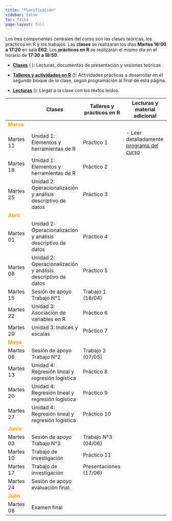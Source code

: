 ```yaml
---
title: "Planificación"
sidebar: false
toc: false
page-layout: full
---
```


Los tres componentes centrales del curso son las clases teóricas, los prácticos en R y los trabajos. Las **clases** se realizarán los días **Martes 16:00 a 17:20** en sala **E62**. Los **prácticos en R** se realizarán el mismo día en el horario de **17:30 a 18:50**.

-   [**Clases**]() (<i class="fas fa-chalkboard-teacher"></i> ): Lecturas, documentos de presentación y sesiones teóricas

-   [**Talleres y actividades en R**]() (<i class="fas fa-user-edit"></i>): Actividades prácticas a desarrollar en el segundo bloque de la clase, según programación al final de esta página.

-   [**Lecturas**]() (<i class="fas fa-book-reader"></i>): Llegar a la clase con los textos leídos.

|                                         | <i class="fas fa-chalkboard-teacher"></i> Clases             | <i class="fas fa-user-edit"></i> Talleres y prácticos en R | <i class="fas fa-book-reader"></i> Lecturas y material adicional |
|---------------|---------------|----------------------|----------------------|
| <font color="orange"> **Marzo** </font> |                                                              |                                                            |                                                                  |
| Martes 11                               | Unidad 1: Elementos y herramientas de R                      | Práctico 1                                                 | \- Leer detalladamente [programa del curso](syllabus.html)       |
| Martes 18                               | Unidad 1: Elementos y herramientas de R                      | Práctico 2                                                 |                                                                  |
| Martes 25                               | Unidad 2: Operacionalización y análisis descriptivo de datos | Práctico 3                                                 |                                                                  |
| <font color="orange"> **Abril** </font> |                                                              |                                                            |                                                                  |
| Martes 01                               | Unidad 2: Operacionalización y análisis descriptivo de datos | Práctico 4                                                 |                                                                  |
| Martes 08                               | Unidad 2: Operacionalización y análisis descriptivo de datos | Práctico 5                                                 |                                                                  |
| Martes 15                               | Sesión de apoyo Trabajo N°1                                  | Trabajo 1 (16/04)                                          |                                                                  |
| Martes 22                               | Unidad 3: Asociación de variables en R                       | Práctico 6                                                 |                                                                  |
| Martes 29                               | Unidad 3: Indices y escalas                                  | Práctico 7                                                 |                                                                  |
| <font color="orange"> **Mayo** </font>  |                                                              |                                                            |                                                                  |
| Martes 06                               | Sesión de apoyo Trabajo N°2                                  | Trabajo 2 (07/05)                                          |                                                                  |
| Martes 13                               | Unidad 4: Regresión lineal y regresión logística             | Práctico 8                                                 |                                                                  |
| Martes 20                               | Unidad 4: Regresión lineal y regresión logística             | Práctico 9                                                 |                                                                  |
| Martes 27                               | Unidad 4: Regresión lineal y regresión logística             | Práctico 10                                                |                                                                  |
| <font color="orange"> **Junio** </font> |                                                              |                                                            |                                                                  |
| Martes 03                               | Sesión de apoyo Trabajo N°3                                  | Trabajo N°3 (04/06)                                        |                                                                  |
| Martes 10                               | Trabajo de investigación                                     | Práctico 11                                                |                                                                  |
| Martes 17                               | Trabajo de investigación                                     | Presentaciones (17/06)                                     |                                                                  |
| Martes 24                               | Sesión de apoyo evaluación final.                            |                                                            |                                                                  |
| <font color="orange"> **Julio** </font> |                                                              |                                                            |                                                                  |
| Martes 08                               | Examen final                                                 |                                                            |                                                                  |
